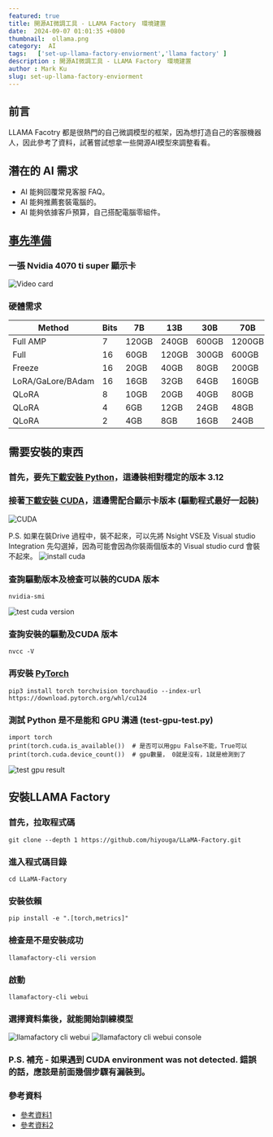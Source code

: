 ```yaml
---
featured: true
title: 開源AI微調工具 - LLAMA Factory　環境建置
date:  2024-09-07 01:01:35 +0800
thumbnail:  ollama.png
category:  AI  
tags:   ['set-up-llama-factory-enviorment','llama factory' ]
description : 開源AI微調工具 - LLAMA Factory　環境建置
author : Mark Ku
slug: set-up-llama-factory-enviorment
---
```

## 前言
LLAMA Facotry 都是很熱門的自己微調模型的框架，因為想打造自己的客服機器人，因此參考了資料，試著嘗試想拿一些開源AI模型來調整看看。

## 潛在的 AI 需求
* AI 能夠回覆常見客服 FAQ。
* AI 能夠推薦套裝電腦的。
* AI 能夠依據客戶預算，自己搭配電腦零組件。

## [事先準備](https://github.com/hiyouga/LLaMA-Factory)
### 一張 Nvidia 4070 ti super 顯示卡
![Video card](video-card.jpg)
### 硬體需求
| Method              | Bits | 7B   | 13B  | 30B  | 70B   | 110B  | 8x7B  | 8x22B  |
|---------------------|------|------|------|------|-------|-------|-------|--------|
| Full AMP            | 7    | 120GB| 240GB| 600GB| 1200GB| 2000GB| 900GB | 2400GB |
| Full                | 16   | 60GB | 120GB| 300GB| 600GB | 900GB | 400GB | 1200GB |
| Freeze              | 16   | 20GB | 40GB | 80GB | 200GB | 360GB | 160GB | 400GB  |
| LoRA/GaLore/BAdam   | 16   | 16GB | 32GB | 64GB | 160GB | 240GB | 120GB | 320GB  |
| QLoRA               | 8    | 10GB | 20GB | 40GB | 80GB  | 140GB | 60GB  | 160GB  |
| QLoRA               | 4    | 6GB  | 12GB | 24GB | 48GB  | 72GB  | 30GB  | 96GB   |
| QLoRA               | 2    | 4GB  | 8GB  | 16GB | 24GB  | 48GB  | 18GB  | 48GB   |

## 需要安裝的東西

### 首先，要先[下載安裝 Python](https://www.python.org/downloads/)，這邊裝相對穩定的版本 3.12
### 接著[下載安裝 CUDA](https://developer.nvidia.com/cuda-toolkit)，這邊需配合顯示卡版本 (驅動程式最好一起裝)
![CUDA](cuda-toolkit-download.png)

P.S. 如果在裝Drive 過程中，裝不起來，可以先將 Nsight VSE及 Visual studio Integration 先勾選掉，因為可能會因為你裝兩個版本的 Visual studio curd 會裝不起來。
![install cuda](install-cuda.png)

### 查詢驅動版本及檢查可以裝的CUDA 版本

```
nvidia-smi 
```
![test cuda version](test-cuda-version.png)

### 查詢安裝的驅動及CUDA 版本
```
nvcc -V
```

### 再安裝 [PyTorch](https://pytorch.org/) 
```
pip3 install torch torchvision torchaudio --index-url https://download.pytorch.org/whl/cu124
```
### 測試 Python 是不是能和 GPU 溝通 (test-gpu-test.py)
```
import torch
print(torch.cuda.is_available())  # 是否可以用gpu False不能，True可以
print(torch.cuda.device_count())  # gpu數量， 0就是沒有，1就是檢測到了
```
![test gpu result ](test-gpu-result.png)

## 安裝LLAMA Factory 
### 首先，拉取程式碼
```
git clone --depth 1 https://github.com/hiyouga/LLaMA-Factory.git
```
### 進入程式碼目錄
```
cd LLaMA-Factory
```
### 安裝依賴
```
pip install -e ".[torch,metrics]"
```
### 檢查是不是安裝成功
```
llamafactory-cli version
```
### 啟動 
```
llamafactory-cli webui
```
### 選擇資料集後，就能開始訓練模型
![llamafactory cli webui](llamafactory-cli-webui.png)
![llamafactory cli webui console](llamafactory-cli-webui-console.png)

### P.S. 補充 - 如果遇到 CUDA environment was not detected. 錯誤的話，應該是前面幾個步驟有漏裝到。
### 參考資料
* [參考資料1](https://medium.com/@anannannan0102/pytorch-%E6%83%B3%E7%94%A8gpu%E8%B7%91ml%E7%92%B0%E5%A2%83%E5%8D%BB%E8%A3%9D%E4%B8%8D%E5%A5%BD-%E7%9C%8B%E5%AE%8C%E9%80%99%E7%AF%87%E5%B8%B6%E4%BD%A0%E9%81%BF%E9%96%8B%E5%90%84%E7%A8%AE%E9%9B%B7-3bf259fc7396)
* [參考資料2](https://blog.csdn.net/lx15983596831/article/details/140466261)

